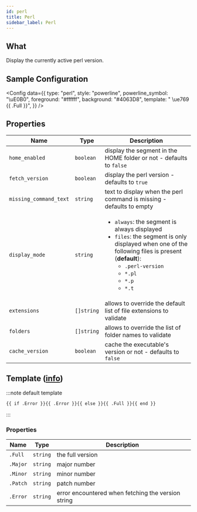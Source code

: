 ```yaml
---
id: perl
title: Perl
sidebar_label: Perl
---
```


## What

Display the currently active perl version.

## Sample Configuration


<Config
  data={{
    type: "perl",
    style: "powerline",
    powerline_symbol: "\uE0B0",
    foreground: "#ffffff",
    background: "#4063D8",
    template: " \ue769 {{ .Full }}",
  }}
/>

## Properties

| Name                   | Type       | Description                                                                                                                                                                                                                                      |
| ---------------------- | ---------- | ------------------------------------------------------------------------------------------------------------------------------------------------------------------------------------------------------------------------------------------------ |
| `home_enabled`         | `boolean`  | display the segment in the HOME folder or not - defaults to `false`                                                                                                                                                                              |
| `fetch_version`        | `boolean`  | display the perl version - defaults to `true`                                                                                                                                                                                                    |
| `missing_command_text` | `string`   | text to display when the perl command is missing - defaults to empty                                                                                                                                                                             |
| `display_mode`         | `string`   | <ul><li>`always`: the segment is always displayed</li><li>`files`: the segment is only displayed when one of the following files is present (**default**):<ul><li>`.perl-version`</li><li>`*.pl`</li><li>`*.p`</li><li>`*.t`</li></ul></li></ul> |
| `extensions`           | `[]string` | allows to override the default list of file extensions to validate                                                                                                                                                                               |
| `folders`              | `[]string` | allows to override the list of folder names to validate                                                                                                                                                                                         |
| `cache_version`        | `boolean`  | cache the executable's version or not - defaults to `false`                                                                                                                                                                                      |

## Template ([info][templates])

:::note default template

```template
{{ if .Error }}{{ .Error }}{{ else }}{{ .Full }}{{ end }}
```

:::

### Properties

| Name     | Type     | Description                                        |
| -------- | -------- | -------------------------------------------------- |
| `.Full`  | `string` | the full version                                   |
| `.Major` | `string` | major number                                       |
| `.Minor` | `string` | minor number                                       |
| `.Patch` | `string` | patch number                                       |
| `.Error` | `string` | error encountered when fetching the version string |

[templates]: /docs/configuration/templates
